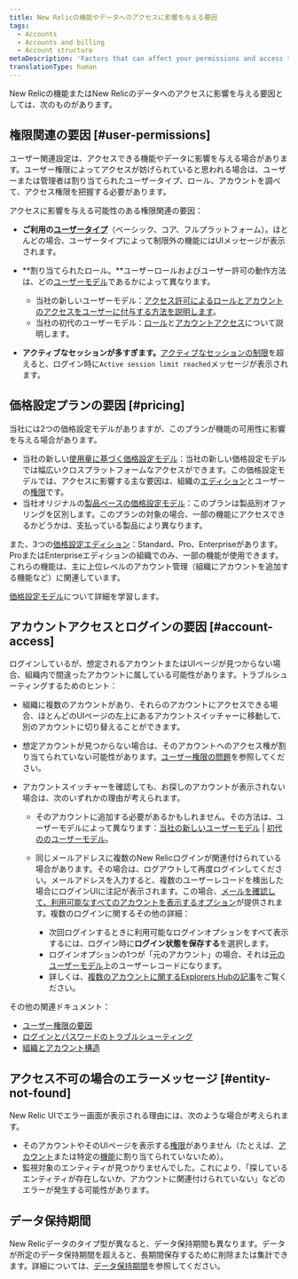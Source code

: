 ```yaml
---
title: New Relicの機能やデータへのアクセスに影響を与える要因
tags:
  - Accounts
  - Accounts and billing
  - Account structure
metaDescription: 'Factors that can affect your permissions and access to New Relic features, data, and accounts.'
translationType: human
---
```


New Relicの機能またはNew Relicのデータへのアクセスに影響を与える要因としては、次のものがあります。

## 権限関連の要因 [#user-permissions]

ユーザー関連設定は、アクセスできる機能やデータに影響を与える場合があります。ユーザー権限によってアクセスが妨げられていると思われる場合は、ユーザーまたは管理者は割り当てられたユーザータイプ、ロール、アカウントを調べて、アクセス権限を把握する必要があります。

アクセスに影響を与える可能性のある権限関連の要因：

* **ご利用の[ユーザータイプ](/docs/accounts/accounts-billing/new-relic-one-user-management/user-type)**（ベーシック、コア、フルプラットフォーム）。ほとんどの場合、ユーザータイプによって制限外の機能にはUIメッセージが表示されます。

* **割り当てられたロール。**ユーザーロールおよびユーザー許可の動作方法は、どの[ユーザーモデル](/docs/accounts/original-accounts-billing/original-product-based-pricing/overview-user-models)であるかによって異なります。

  * 当社の新しいユーザーモデル：[アクセス許可によるロールとアカウントのアクセスをユーザーに付与する方法を説明します](/docs/accounts/accounts-billing/new-relic-one-user-management/user-management-concepts/#understand-concepts)。
  * 当社の初代のユーザーモデル：[ロール](/docs/accounts/original-accounts-billing/original-users-roles/users-roles-original-user-model/#roles)と[アカウントアクセス](/docs/accounts/original-accounts-billing/original-users-roles/parent-child-account-structure)について説明します。

* **アクティブなセッションが多すぎます。**[アクティブなセッションの制限](/docs/accounts/accounts-billing/account-setup/troubleshoot-new-relics-password-email-address-login-problems#active-session-limit)を超えると、ログイン時に`Active session limit reached`メッセージが表示されます。

## 価格設定プランの要因 [#pricing]

当社には2つの価格設定モデルがありますが、このプランが機能の可用性に影響を与える場合があります。

* 当社の新しい[使用量に基づく価格設定モデル](/docs/new-relic-one-pricing-billing)：当社の新しい価格設定モデルでは幅広いクロスプラットフォームなアクセスができます。この価格設定モデルでは、アクセスに影響する主な要因は、組織の[エディション](https://newrelic.com/pricing)とユーザーの[権限](#user-permissions)です。
* 当社オリジナルの[製品ベースの価格設定モデル](/docs/accounts/original-accounts-billing/product-pricing/product-based-pricing)：このプランは製品別オファリングを区別します。このプランの対象の場合、一部の機能にアクセスできるかどうかは、支払っている製品により異なります。

また、3つの[価格設定エディション](https://newrelic.com/pricing)：Standard、Pro、Enterpriseがあります。ProまたはEnterpriseエディションの組織でのみ、一部の機能が使用できます。これらの機能は、主に上位レベルのアカウント管理（組織にアカウントを追加する機能など）に関連しています。

[価格設定モデル](/docs/accounts/original-accounts-billing/original-product-based-pricing/overview-pricing-models)について詳細を学習します。

## アカウントアクセスとログインの要因 [#account-access]

ログインしているが、想定されるアカウントまたはUIページが見つからない場合、組織内で間違ったアカウントに属している可能性があります。トラブルシューティングするためのヒント：

* 組織に複数のアカウントがあり、それらのアカウントにアクセスできる場合、ほとんどのUIページの左上にあるアカウントスイッチャーに移動して、別のアカウントに切り替えることができます。

* 想定アカウントが見つからない場合は、そのアカウントへのアクセス権が割り当てられていない可能性があります。[ユーザー権限の問題](#user-permissions)を参照してください。

* アカウントスイッチャーを確認しても、お探しのアカウントが表示されない場合は、次のいずれかの理由が考えられます。

  * そのアカウントに追加する必要があるかもしれません。その方法は、ユーザーモデルによって異なります：[当社の新しいユーザーモデル](/docs/accounts/accounts-billing/account-structure/new-relic-account-structure/#account-access) \| [初代ののユーザーモデル](/docs/accounts/original-accounts-billing/original-users-roles/original-account-structure)。

  * 同じメールアドレスに複数のNew Relicログインが関連付けられている場合があります。その場合は、ログアウトして再度ログインしてください。メールアドレスを入力すると、複数のユーザーレコードを検出した場合にログインUIに注記が表示されます。この場合、[メールを確認して、利用可能なすべてのアカウントを表示するオプション](/docs/accounts/accounts-billing/account-setup/troubleshoot-new-relics-password-email-address-login-problems/#verify-email)が提供されます。複数のログインに関するその他の詳細：

    * 次回ログインするときに利用可能なログインオプションをすべて表示するには、ログイン時に**ログイン状態を保存する**を選択します。
    * ログインオプションの1つが「元のアカウント」の場合、それは[元のユーザーモデル](/docs/accounts/original-accounts-billing/original-product-based-pricing/overview-user-models)上のユーザーレコードになります。
    * 詳しくは、[複数のアカウントに関するExplorers Hubの記事](https://discuss.newrelic.com/t/relic-solution-so-youve-created-a-new-account-and-cant-seem-to-access-your-old-account/113122)をご覧ください。

その他の関連ドキュメント：

* [ユーザー権限の要因](#user-permissions)
* [ログインとパスワードのトラブルシューティング](/docs/accounts/install-new-relic/account-setup/troubleshoot-password-email-address-login-problems)
* [組織とアカウント構造](/docs/accounts/accounts-billing/new-relic-one-pricing-users/account-user-structure)

## アクセス不可の場合のエラーメッセージ [#entity-not-found]

New Relic UIでエラー画面が表示される理由には、次のような場合が考えられます。

* そのアカウントやそのUIページを表示する[権限](#user-permissions)がありません（たとえば、[アカウント](#account-access)または特定の[機能](/docs/accounts/accounts-billing/new-relic-one-user-management/user-capabilities)に割り当てられていないため）。
* 監視対象のエンティティが見つかりませんでした。これにより、「探しているエンティティが存在しないか、アカウントに関連付けられていない」などのエラーが発生する可能性があります。

## データ保持期間

New Relicデータのタイプ型が異なると、データ保持期間も異なります。データが所定のデータ保持期間を超えると、長期間保存するために削除または集計できます。詳細については、[データ保持期間](/docs/manage-stored-data)を参照してください。